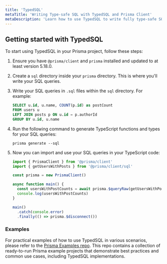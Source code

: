 ```yaml
---
title: 'TypedSQL'
metaTitle: 'Writing Type-safe SQL with TypedSQL and Prisma Client'
metaDescription: 'Learn how to use TypedSQL to write fully type-safe SQL queries that are compatible with any SQL console and Prisma Client.'
---
```


## Getting started with TypedSQL

To start using TypedSQL in your Prisma project, follow these steps:

1. Ensure you have `@prisma/client` and `prisma` installed and updated to at least version 5.18.0.

2. Create a `sql` directory inside your `prisma` directory. This is where you'll write your SQL queries.

3. Write your SQL queries in `.sql` files within the `sql` directory. For example:

   ```sql:prisma/sql/getUsersWithPosts.sql
   SELECT u.id, u.name, COUNT(p.id) as postCount
   FROM users u
   LEFT JOIN posts p ON u.id = p.authorId
   GROUP BY u.id, u.name
   ```

4. Run the following command to generate TypeScript functions and types for your SQL queries:

   ```
   prisma generate --sql
   ```

5. Now you can import and use your SQL queries in your TypeScript code:

   ```typescript
   import { PrismaClient } from '@prisma/client'
   import { getUsersWithPosts } from '@prisma/client/sql'

   const prisma = new PrismaClient()

   async function main() {
     const usersWithPostCounts = await prisma.$queryRaw(getUsersWithPosts)
     console.log(usersWithPostCounts)
   }

   main()
     .catch(console.error)
     .finally(() => prisma.$disconnect())
   ```

### Examples

For practical examples of how to use TypedSQL in various scenarios, please refer to the [Prisma Examples repo](https://github.com/prisma/prisma-examples). This repo contains a collection of ready-to-run Prisma example projects that demonstrate best practices and common use cases, including TypedSQL implementations.
